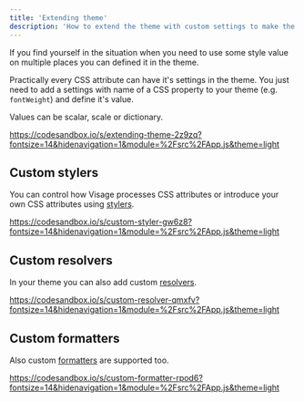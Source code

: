 ```yaml
---
title: 'Extending theme'
description: 'How to extend the theme with custom settings to make the development with Visage easier.'
---
```


If you find yourself in the situation when you need to use some style value on multiple places you can defined it in the theme.

Practically every CSS attribute can have it&apos;s settings in the theme. You just need to add a settings with name of a CSS property to your theme (e.g. `fontWeight`) and define it&apos;s value.

Values can be scalar, scale or dictionary.

https://codesandbox.io/s/extending-theme-2z9zq?fontsize=14&hidenavigation=1&module=%2Fsrc%2FApp.js&theme=light

## Custom stylers

You can control how Visage processes CSS attributes or introduce your own CSS attributes using [stylers](/system/theme#stylers).

https://codesandbox.io/s/custom-styler-gw6z8?fontsize=14&hidenavigation=1&module=%2Fsrc%2FApp.js&theme=light

## Custom resolvers

In your theme you can also add custom [resolvers](/system/theme#resolvers).

https://codesandbox.io/s/custom-resolver-qmxfv?fontsize=14&hidenavigation=1&module=%2Fsrc%2FApp.js&theme=light

## Custom formatters

Also custom [formatters](/system/theme#formatters) are supported too.

https://codesandbox.io/s/custom-formatter-rpod6?fontsize=14&hidenavigation=1&module=%2Fsrc%2FApp.js&theme=light
